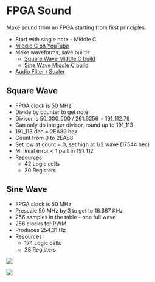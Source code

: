 = FPGA Sound =

Make sound from an FPGA starting from first principles.

* Start with single note - Middle C
* [https://www.youtube.com/watch?v=CKi78RF7vck Middle C on YouTube]
* Make waveforms, save builds
** [https://github.com/douggilliland/FPGA_Sound/tree/Square-Wave-Middle-C Square Wave Middle C build]
** [https://github.com/douggilliland/FPGA_Sound/tree/Sine-Wave-Middle-C Sine Wave Middle C build]
* [https://github.com/douggilliland/FPGA_Sound/tree/main/Filter Audio Filter / Scaler]

== Square Wave ==

*  FPGA clock is 50 MHz
* Divide by counter to get note
* Divisor is 50_000_000 / 261.6256 = 191_112.79
* Can only do integer divisor, round up to 191_113
* 191_113 dec = 2EA89 hex
* Count from 0 to 2EA88
* Set low at count = 0, set high at 1/2 wave (17544 hex)
* Minimal error < 1 part in 191_112
* Resources
** 42 Logic cells
** 20 Registers

== Sine Wave ==

*  FPGA clock is 50 MHz
* Prescale 50 MHz by 3 to get to 16.667 KHz
* 256 samples in the table - one full wave
* 256 clocks for PWM
* Produces 254.31 Hz
* Resources
** 174 Logic cells
** 28 Registers

<img src="https://raw.githubusercontent.com/douggilliland/FPGA_Sound/main/MiddleCSine/Middle-C_BlockDiagram.png"></img>

<img src="https://raw.githubusercontent.com/douggilliland/FPGA_Sound/main/MiddleCSine/MiddleC_Scope_Cap.png"></img>
